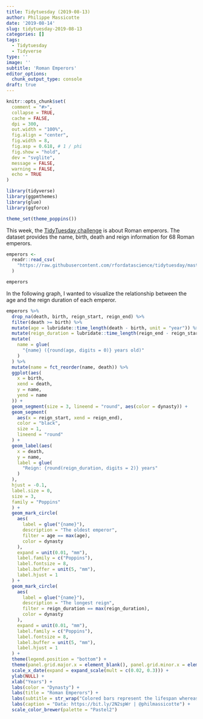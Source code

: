 ```yaml
---
title: Tidytuesday (2019-08-13)
author: Philippe Massicotte
date: '2019-08-14'
slug: tidytuesday-2019-08-13
categories: []
tags:
  - Tidytuesday
  - Tidyverse
type: ''
image: ''
subtitle: 'Roman Emperors'
editor_options:
  chunk_output_type: console
draft: true
---
```


```r
knitr::opts_chunk$set(
  comment = "#>",
  collapse = TRUE,
  cache = FALSE,
  dpi = 300,
  out.width = "100%",
  fig.align = "center",
  fig.width = 8,
  fig.asp = 0.618, # 1 / phi
  fig.show = "hold",
  dev = "svglite",
  message = FALSE,
  warning = FALSE,
  echo = TRUE
)

library(tidyverse)
library(ggpmthemes)
library(glue)
library(ggforce)

theme_set(theme_poppins())
```

This week, the [TidyTuesday challenge](https://github.com/rfordatascience/tidytuesday/tree/master/data/2019/2019-08-13) is about Roman emperors. The dataset provides the name, birth, death and reign information for 68 Roman emperors.

```r
emperors <-
  readr::read_csv(
    "https://raw.githubusercontent.com/rfordatascience/tidytuesday/master/data/2019/2019-08-13/emperors.csv"
  )

emperors
```

In the following graph, I wanted to visualize the relationship between the age and the reign duration of each emperor.

```r
emperors %>%
  drop_na(death, birth, reign_start, reign_end) %>%
  filter(death >= birth) %>%
  mutate(age = lubridate::time_length(death - birth, unit = "year")) %>% 
  mutate(reign_duration = lubridate::time_length(reign_end - reign_start, unit = "year")) %>% 
  mutate(
    name = glue(
      "{name} ({round(age, digits = 0)} years old)"
    )
  ) %>%
  mutate(name = fct_reorder(name, death)) %>%
  ggplot(aes(
    x = birth,
    xend = death,
    y = name,
    yend = name
  )) +
  geom_segment(size = 3, lineend = "round", aes(color = dynasty)) +
  geom_segment(
    aes(x = reign_start, xend = reign_end),
    color = "black",
    size = 1,
    lineend = "round"
  ) +
  geom_label(aes(
    x = death,
    y = name,
    label = glue(
      "Reign: {round(reign_duration, digits = 2)} years"
    )
  ),
  hjust = -0.1,
  label.size = 0,
  size = 3,
  family = "Poppins"
  ) +
  geom_mark_circle(
    aes(
      label = glue("{name}"),
      description = "The oldest emperor",
      filter = age == max(age),
      color = dynasty
    ),
    expand = unit(0.01, "mm"),
    label.family = c("Poppins"),
    label.fontsize = 8,
    label.buffer = unit(5, "mm"),
    label.hjust = 1
  ) +
  geom_mark_circle(
    aes(
      label = glue("{name}"),
      description = "The longest reign",
      filter = reign_duration == max(reign_duration),
      color = dynasty
    ),
    expand = unit(0.01, "mm"),
    label.family = c("Poppins"),
    label.fontsize = 8,
    label.buffer = unit(5, "mm"),
    label.hjust = 1
  ) +
  theme(legend.position = "bottom") +
  theme(panel.grid.major.x = element_blank(), panel.grid.minor.x = element_blank()) +
  scale_x_date(expand = expand_scale(mult = c(0.02, 0.3))) +
  ylab(NULL) +
  xlab("Years") +
  labs(color = "Dynasty") +
  labs(title = "Roman Emperors") +
  labs(subtitle = str_wrap("Colored bars represent the lifespan whereas the black bars the reign duration", 60)) +
  labs(caption = "Data: https://bit.ly/2N2spWr | @philmassicotte") +
  scale_color_brewer(palette = "Pastel2")
```

